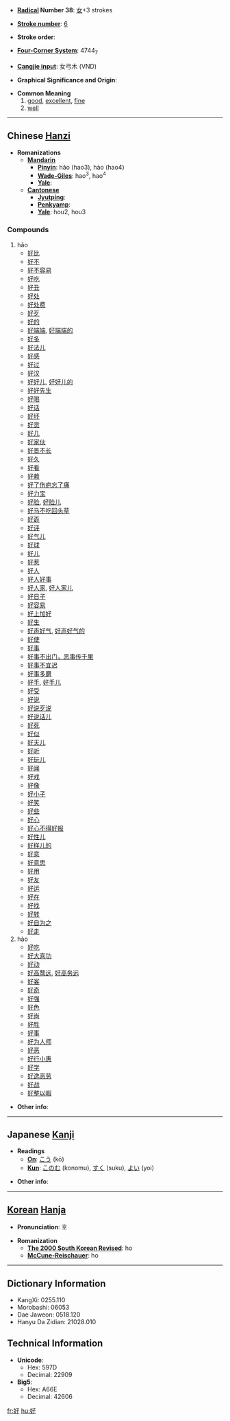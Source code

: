 * '''[[Wiktionary:Chinese radical index| Radical]] Number 38''': [[Wiktionary:Chinese radical index 女|女]]+3 strokes

* '''[[Wiktionary:Chinese total strokes index|Stroke number]]''': [[Wiktionary:Chinese total strokes index 6|6]]

* '''Stroke order''': 

* '''[[Wiktionary:Chinese four corner index|Four-Corner System]]''': 4744<sub>7</sub>

* '''[[Wiktionary:Chinese Cangjie index|Cangjie input]]''': 女弓木 (VND)

* '''Graphical Significance and Origin''': 

* '''Common Meaning'''
*# [[good]], [[excellent]], [[fine]]
*# [[well]]


----

== Chinese [[Hanzi]] ==

* '''Romanizations'''
** '''[[Mandarin]]'''
*** '''[[Pinyin]]''': hǎo (hao3), hào (hao4)
*** '''[[Wade-Giles]]''': hao<sup>3</sup>, hao<sup>4</sup>
*** '''[[Yale]]''': 
** '''[[Cantonese]]'''
*** '''[[Jyutping]]''':
*** '''[[Penkyamp]]''': 
*** '''[[Yale]]''': hou2, hou3

===Compounds===
#hǎo
#*[[好比]]
#*[[好不]]
#*[[好不容易]]
#*[[好吃]]
#*[[好丑]]
#*[[好处]]
#*[[好处费]]
#*[[好歹]]
#*[[好的]]
#*[[好端端]], [[好端端的]]
#*[[好多]]
#*[[好法儿]]
#*[[好感]]
#*[[好过]]
#*[[好汉]]
#*[[好好儿]], [[好好儿的]]
#*[[好好先生]]
#*[[好喝]]
#*[[好话]]
#*[[好坏]]
#*[[好货]]
#*[[好几]]
#*[[好家伙]]
#*[[好景不长]]
#*[[好久]]
#*[[好看]]
#*[[好赖]]
#*[[好了伤疤忘了痛]]
#*[[好力宝]]
#*[[好脸]], [[好脸儿]]
#*[[好马不吃回头草]]
#*[[好孬]]
#*[[好评]]
#*[[好气儿]]
#*[[好球]]
#*[[好儿]]
#*[[好惹]]
#*[[好人]]
#*[[好人好事]]
#*[[好人家]], [[好人家儿]]
#*[[好日子]]
#*[[好容易]]
#*[[好上加好]]
#*[[好生]]
#*[[好声好气]], [[好声好气的]]
#*[[好使]]
#*[[好事]]
#*[[好事不出门，恶事传千里]]
#*[[好事不宜迟]]
#*[[好事多磨]]
#*[[好手]], [[好手儿]]
#*[[好受]]
#*[[好说]]
#*[[好说歹说]]
#*[[好说话儿]]
#*[[好死]]
#*[[好似]]
#*[[好天儿]]
#*[[好听]]
#*[[好玩儿]]
#*[[好闻]]
#*[[好戏]]
#*[[好像]]
#*[[好小子]]
#*[[好笑]]
#*[[好些]]
#*[[好心]]
#*[[好心不得好报]]
#*[[好性儿]]
#*[[好样儿的]]
#*[[好意]]
#*[[好意思]]
#*[[好用]]
#*[[好友]]
#*[[好运]]
#*[[好在]]
#*[[好找]]
#*[[好转]]
#*[[好自为之]]
#*[[好走]]
#hào
#*[[好吃]]
#*[[好大喜功]]
#*[[好动]]
#*[[好高鹜远]], [[好高务远]]
#*[[好客]]
#*[[好奇]]
#*[[好强]]
#*[[好色]]
#*[[好尚]]
#*[[好胜]]
#*[[好事]]
#*[[好为人师]]
#*[[好恶]]
#*[[好行小惠]]
#*[[好学]]
#*[[好逸恶劳]]
#*[[好战]]
#*[[好整以暇]]

* '''Other info''': 

----

== Japanese [[Kanji]] ==

* '''Readings'''
** '''[[On]]''': [[こう]] (kō)
** '''[[Kun]]''': [[このむ]] (konomu), [[すく]] (suku), [[よい]] (yoi)

* '''Other info''':  

----

== [[Korean]] [[Hanja]] ==

* '''Pronunciation''': 호

* '''Romanization'''
** '''[[The 2000 South Korean Revised Romanization|The 2000 South Korean Revised]]''': ho
** '''[[McCune-Reischauer]]''': ho

----

== Dictionary Information ==

* KangXi: 0255.110
* Morobashi: 06053
* Dae Jaweon: 0518.120
* Hanyu Da Zidian: 21028.010

== Technical Information ==

* '''Unicode''':
** Hex: 597D
** Decimal: 22909
* '''Big5''':
** Hex: A66E
** Decimal: 42606

[[fr:好]]
[[hu:好]]